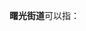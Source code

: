 '''曙光街道'''可以指：
{{PRC admin/disambig|11/01/08/025/000|15/08/02/010/000|21/03/04/008/000|21/11/03/007/000|22/01/02/007/000|23/07/06/002/000|23/27/01/005/000}}
{{disambig|cat=四字乡级行政区划消歧义}}